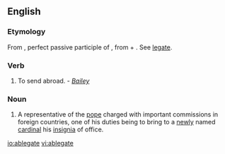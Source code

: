 ==English==

===Etymology===
From {{etyl|la}} {{term|ablegatus|ablēgātus|lang=la}}, perfect passive participle of {{term|ablego|ablēgō|I send off or away; banish|lang=la}}, from {{term|ab||from, away from|lang=la}} + {{term|lego|lēgō|I despatch, send with a commision|lang=la}}. See [[legate]].

===Verb===
{{en-verb|ablegat|es}}

# {{obsolete}} To send abroad.  - ''[[Bailey]]''

===Noun===
{{en-noun}}

# {{Roman Catholicism}} A representative of the [[pope]] charged with important commissions in foreign countries, one of his duties being to bring to a [[newly]] named [[cardinal]] his [[insignia]] of office.

[[io:ablegate]]
[[vi:ablegate]]